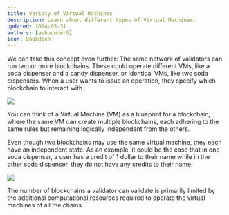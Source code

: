 ```yaml
---
title: Variety of Virtual Machines
description: Learn about different types of Virtual Machines.
updated: 2024-05-31
authors: [ashucoder9]
icon: BookOpen
---
```


We can take this concept even further: The same network of validators can run two or more blockchains. These could operate different VMs, like a soda dispenser and a candy dispenser, or identical VMs, like two soda dispensers. When a user wants to issue an operation, they specify which blockchain to interact with.

![](https://qizat5l3bwvomkny.public.blob.vercel-storage.com/builders-hub/course-images/avalanche-fundamentals/30-dZcAyNCtqUOXo4LREKAsLTERgAK4Yp.png)

You can think of a Virtual Machine (VM) as a blueprint for a blockchain, where the same VM can create multiple blockchains, each adhering to the same rules but remaining logically independent from the others. 

Even though two blockchains may use the same virtual machine, they each have an independent state. As an example, it could be the case that in one soda dispenser, a user has a credit of 1 dollar to their name while in the other soda dispenser, they do not have any credits to their name.

![](https://qizat5l3bwvomkny.public.blob.vercel-storage.com/builders-hub/course-images/avalanche-fundamentals/31-QO8n2upUS0rKCExySCPex6Yju50Sln.png)

The number of blockchains a validator can validate is primarily limited by the additional computational resources required to operate the virtual machines of all the chains.

<Quiz quizId="114"/>